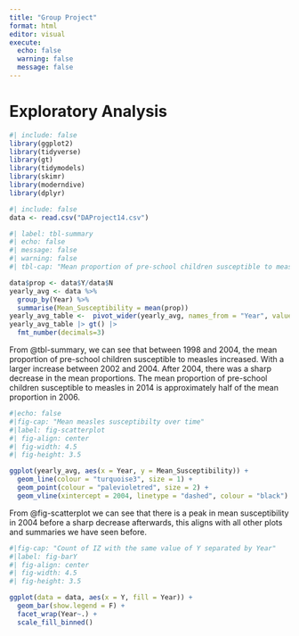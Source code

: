 ---
title: "Group Project"
format: html
editor: visual
execute: 
  echo: false
  warning: false
  message: false
---

# Exploratory Analysis

```{r}
#| include: false
library(ggplot2)
library(tidyverse)
library(gt)
library(tidymodels)
library(skimr)
library(moderndive)
library(dplyr)
```

```{r}
#| include: false
data <- read.csv("DAProject14.csv")

```

```{r}
#| label: tbl-summary
#| echo: false
#| message: false
#| warning: false
#| tbl-cap: "Mean proportion of pre-school children susceptible to measles by year."

data$prop <- data$Y/data$N
yearly_avg <- data %>%
  group_by(Year) %>%
  summarise(Mean_Susceptibility = mean(prop))
yearly_avg_table <-  pivot_wider(yearly_avg, names_from = "Year", values_from = "Mean_Susceptibility")
yearly_avg_table |> gt() |> 
  fmt_number(decimals=3)

```

From @tbl-summary, we can see that between 1998 and 2004, the mean proportion of pre-school children susceptible to measles increased. With a larger increase between 2002 and 2004. After 2004, there was a sharp decrease in the mean proportions. The mean proportion of pre-school children susceptible to measles in 2014 is approximately half of the mean proportion in 2006.

```{r}
#|echo: false
#|fig-cap: "Mean measles susceptibilty over time"
#|label: fig-scatterplot
#| fig-align: center
#| fig-width: 4.5
#| fig-height: 3.5

ggplot(yearly_avg, aes(x = Year, y = Mean_Susceptibility)) +
  geom_line(colour = "turquoise3", size = 1) +
  geom_point(colour = "palevioletred", size = 2) +
  geom_vline(xintercept = 2004, linetype = "dashed", colour = "black")
```

From @fig-scatterplot we can see that there is a peak in mean susceptibility in 2004 before a sharp decrease afterwards, this aligns with all other plots and summaries we have seen before.

```{r}
#|fig-cap: "Count of IZ with the same value of Y separated by Year"
#|label: fig-barY
#| fig-align: center
#| fig-width: 4.5
#| fig-height: 3.5

ggplot(data = data, aes(x = Y, fill = Year)) +
  geom_bar(show.legend = F) + 
  facet_wrap(Year~.) +
  scale_fill_binned()

```

